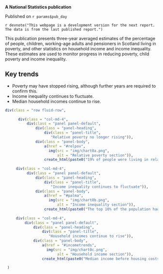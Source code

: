 **A National Statistics publication**

Published on `r params$pub_day`

`r devnote("This webpage is a development version for the next report. The data is from the last published report.")`

This publication presents three-year averaged estimates of the percentage of people, children, working-age adults and pensioners in Scotland living in poverty, and other statistics on household income and income inequality. These estimates are used to monitor progress in reducing poverty, child poverty and income inequality.

## Key trends

* Poverty may have stopped rising, although further years are required to confirm this.
* Income inequality continues to fluctuate.
* Median household incomes continue to rise.

```{r}

div(class = "row fluid-row",
     
      div(class = "col-md-4", 
          div(class = "panel panel-default",
              div(class = "panel-heading",
                  div(class = "panel-title",
                     "Relative poverty no longer rising")),
              div(class = "panel-body",
                  a(href = "#relpov",
                    img(src = "img/chart0a.png", 
                        alt = "Relative poverty section")),
                  create_html(paste0("19% of people were living in relative poverty after housing costs in ", params$data_period, ". Overall, the poverty rate appears to have stopped rising."))))),
     
     div(class = "col-md-4", 
          div(class = "panel panel-default",
              div(class = "panel-heading",
                  div(class = "panel-title",
                     "Income inequality continues to fluctuate")),
              div(class = "panel-body",
                  a(href = "#palma",
                    img(src = "img/chart0b.png", 
                        alt = "Income inequality section")),
                  create_html(paste0("The top 10% of the population had 24% more income in ", params$data_period, " than the bottom 40% combined."))))),
     
     div(class = "col-md-4",
         div(class = "panel panel-default",
             div(class = "panel-heading",
                 div(class = "panel-title",
                    "Household incomes continue to rise")),
             div(class = "panel-body",
                 a(href = "#incometrends",
                   img(src = "img/chart0c.png", 
                        alt = "Household income section")),
                 create_html(paste0("Median income before housing costs in Scotland in ", params$data_period, " was £517 a week, continuing the rising trend.")))))
     
 )
 

```

